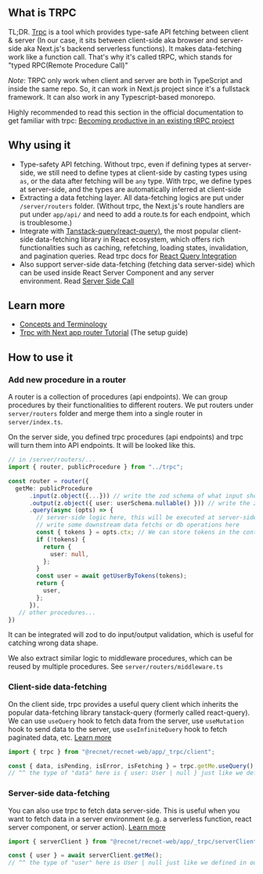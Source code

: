 ## What is TRPC

TL;DR.
[Trpc](https://trpc.io/) is a tool which provides type-safe API fetching between client & server (In our case, it sits between client-side aka browser and server-side aka Next.js's backend serverless functions). It makes data-fetching work like a function call. That's why it's called tRPC, which stands for "typed RPC(Remote Procedure Call)"

_Note_: TRPC only work when client and server are both in TypeScript and inside the same repo. So, it can work in Next.js project since it's a fullstack framework. It can also work in any Typescript-based monorepo.

Highly recommended to read this section in the official documentation to get familiar with trpc: [Becoming productive in an existing tRPC project](https://trpc.io/docs/getting-started#becoming-productive-in-an-existing-trpc-project)

## Why using it

- Type-safety API fetching. Without trpc, even if defining types at server-side, we still need to define types at client-side by casting types using `as`, or the data after fetching will be `any` type. With trpc, we define types at server-side, and the types are automatically inferred at client-side
- Extracting a data fetching layer. All data-fetching logics are put under `/server/routers` folder. (Without trpc, the Next.js's route handlers are put under `app/api/` and need to add a route.ts for each endpoint, which is troublesome.)
- Integrate with [Tanstack-query(react-query)](https://tanstack.com/query/v5/docs/framework/react/overview), the most popular client-side data-fetching library in React ecosystem, which offers rich functionalities such as caching, refetching, loading states, invalidation, and pagination queries. Read trpc docs for [React Query Integration](https://trpc.io/docs/client/react)
- Also support server-side data-fetching (fetching data server-side) which can be used inside React Server Component and any server environment. Read [Server Side Call](https://trpc.io/docs/server/server-side-calls)

## Learn more

- [Concepts and Terminology](https://trpc.io/docs/concepts)
- [Trpc with Next app router Tutorial](https://www.youtube.com/watch?v=qCLV0Iaq9zU) (The setup guide)

## How to use it

### Add new procedure in a router

A router is a collection of procedures (api endpoints). We can group procedures by their functionalities to different routers.
We put routers under `server/routers` folder and merge them into a single router in `server/index.ts`.

On the server side, you defined trpc procedures (api endpoints) and trpc will turn them into API endpoints. It will be looked like this.

```ts
// in /server/routers/...
import { router, publicProcedure } from "../trpc";

const router = router({
  getMe: publicProcedure
      .input(z.object({...})) // write the zod schema of what input should be passed to this endpoint
      .output(z.object({ user: userSchema.nullable() })) // write the zod schema of what this endpoint will output
      .query(async (opts) => {
        // server-side logic here, this will be executed at server-side
        // write some downstream data fetchs or db operations here
        const { tokens } = opts.ctx; // We can store tokens in the context object
        if (!tokens) {
          return {
            user: null,
          };
        }
        const user = await getUserByTokens(tokens);
        return {
          user,
        };
      }),
   // other procedures...
})
```

It can be integrated will zod to do input/output validation, which is useful for catching wrong data shape.

We also extract similar logic to middleware procedures, which can be reused by multiple procedures. See `server/routers/middleware.ts`

### Client-side data-fetching

On the client side, trpc provides a useful query client which inherits the popular data-fetching library tanstack-query (formerly called react-query). We can use `useQuery` hook to fetch data from the server, use `useMutation` hook to send data to the server, use `useInfiniteQuery` hook to fetch paginated data, etc. [Learn more](https://trpc.io/docs/client/react)

```ts
import { trpc } from "@recnet/recnet-web/app/_trpc/client";

const { data, isPending, isError, isFetching } = trpc.getMe.useQuery();
// ^^ the type of "data" here is { user: User | null } just like we defined in our router
```

### Server-side data-fetching

You can also use trpc to fetch data server-side. This is useful when you want to fetch data in a server environment (e.g. a serverless function, react server component, or server action). [Learn more](https://trpc.io/docs/server/server-side-calls)

```ts
import { serverClient } from "@recnet/recnet-web/app/_trpc/serverClient";

const { user } = await serverClient.getMe();
// ^^ the type of "user" here is User | null just like we defined in our router
```
